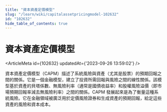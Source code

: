 ```yaml
---
title: "資本資產定價模型"
slug: "/learn/wiki/capitalassetpricingmodel-102632"
id: "102632"
hide_table_of_contents: true
---
```



# 資本資產定價模型

<ArticleMeta id={102632} updatedAt={'2023-09-26 13:59:02'} />
<div className='border-solid border-b border-t-0 my-4 border-[var(--ifm-color-gray-300)]' />

資本資產定價模型（CAPM）描述了系統風險與資產（尤其是股票）的預期回報之間的關係。它是一個金融模型，建立了投資所需回報與風險之間的線性關係。該模型基於資產的貝塔係數、無風險利率（通常是國債收益率）和股權風險溢價（即市場預期回報率減去無風險利率）之間的關係。CAPM 發展起來是為了衡量這種系統風險。它在金融領域被廣泛用於定價風險證券和生成資產的預期回報，給定這些資產的風險和資本成本。
